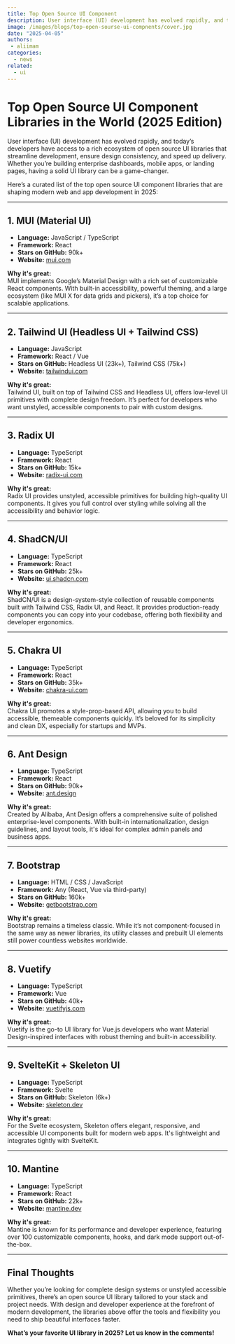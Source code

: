 ```yaml
---
title: Top Open Source UI Component
description: User interface (UI) development has evolved rapidly, and today’s developers have access to a rich ecosystem of open source UI libraries that streamline development, ensure design consistency, and speed up delivery. Whether you’re building enterprise dashboards, mobile apps, or landing pages, having a solid UI library can be a game-changer.
image: /images/blogs/top-open-sourse-ui-compnents/cover.jpg
date: "2025-04-05"
authors: 
 - aliimam 
categories:
  - news
related:
  - ui
---
```


# Top Open Source UI Component Libraries in the World (2025 Edition)

User interface (UI) development has evolved rapidly, and today’s developers have access to a rich ecosystem of open source UI libraries that streamline development, ensure design consistency, and speed up delivery. Whether you’re building enterprise dashboards, mobile apps, or landing pages, having a solid UI library can be a game-changer.

Here’s a curated list of the top open source UI component libraries that are shaping modern web and app development in 2025:

---

## 1. MUI (Material UI)

- **Language:** JavaScript / TypeScript  
- **Framework:** React  
- **Stars on GitHub:** 90k+  
- **Website:** [mui.com](https://mui.com)

**Why it's great:**  
MUI implements Google’s Material Design with a rich set of customizable React components. With built-in accessibility, powerful theming, and a large ecosystem (like MUI X for data grids and pickers), it’s a top choice for scalable applications.

---

## 2. Tailwind UI (Headless UI + Tailwind CSS)

- **Language:** JavaScript  
- **Framework:** React / Vue  
- **Stars on GitHub:** Headless UI (23k+), Tailwind CSS (75k+)  
- **Website:** [tailwindui.com](https://tailwindui.com)

**Why it's great:**  
Tailwind UI, built on top of Tailwind CSS and Headless UI, offers low-level UI primitives with complete design freedom. It’s perfect for developers who want unstyled, accessible components to pair with custom designs.

---

## 3. Radix UI

- **Language:** TypeScript  
- **Framework:** React  
- **Stars on GitHub:** 15k+  
- **Website:** [radix-ui.com](https://www.radix-ui.com)

**Why it's great:**  
Radix UI provides unstyled, accessible primitives for building high-quality UI components. It gives you full control over styling while solving all the accessibility and behavior logic.

---

## 4. ShadCN/UI

- **Language:** TypeScript  
- **Framework:** React  
- **Stars on GitHub:** 25k+  
- **Website:** [ui.shadcn.com](https://ui.shadcn.com)

**Why it's great:**  
ShadCN/UI is a design-system-style collection of reusable components built with Tailwind CSS, Radix UI, and React. It provides production-ready components you can copy into your codebase, offering both flexibility and developer ergonomics.

---

## 5. Chakra UI

- **Language:** TypeScript  
- **Framework:** React  
- **Stars on GitHub:** 35k+  
- **Website:** [chakra-ui.com](https://chakra-ui.com)

**Why it's great:**  
Chakra UI promotes a style-prop-based API, allowing you to build accessible, themeable components quickly. It’s beloved for its simplicity and clean DX, especially for startups and MVPs.

---

## 6. Ant Design

- **Language:** TypeScript  
- **Framework:** React  
- **Stars on GitHub:** 90k+  
- **Website:** [ant.design](https://ant.design)

**Why it's great:**  
Created by Alibaba, Ant Design offers a comprehensive suite of polished enterprise-level components. With built-in internationalization, design guidelines, and layout tools, it's ideal for complex admin panels and business apps.

---

## 7. Bootstrap

- **Language:** HTML / CSS / JavaScript  
- **Framework:** Any (React, Vue via third-party)  
- **Stars on GitHub:** 160k+  
- **Website:** [getbootstrap.com](https://getbootstrap.com)

**Why it's great:**  
Bootstrap remains a timeless classic. While it’s not component-focused in the same way as newer libraries, its utility classes and prebuilt UI elements still power countless websites worldwide.

---

## 8. Vuetify

- **Language:** TypeScript  
- **Framework:** Vue  
- **Stars on GitHub:** 40k+  
- **Website:** [vuetifyjs.com](https://vuetifyjs.com)

**Why it's great:**  
Vuetify is the go-to UI library for Vue.js developers who want Material Design-inspired interfaces with robust theming and built-in accessibility.

---

## 9. SvelteKit + Skeleton UI

- **Language:** TypeScript  
- **Framework:** Svelte  
- **Stars on GitHub:** Skeleton (6k+)  
- **Website:** [skeleton.dev](https://www.skeleton.dev)

**Why it's great:**  
For the Svelte ecosystem, Skeleton offers elegant, responsive, and accessible UI components built for modern web apps. It's lightweight and integrates tightly with SvelteKit.

---

## 10. Mantine

- **Language:** TypeScript  
- **Framework:** React  
- **Stars on GitHub:** 22k+  
- **Website:** [mantine.dev](https://mantine.dev)

**Why it's great:**  
Mantine is known for its performance and developer experience, featuring over 100 customizable components, hooks, and dark mode support out-of-the-box.

---

## Final Thoughts

Whether you’re looking for complete design systems or unstyled accessible primitives, there’s an open source UI library tailored to your stack and project needs. With design and developer experience at the forefront of modern development, the libraries above offer the tools and flexibility you need to ship beautiful interfaces faster.

**What’s your favorite UI library in 2025? Let us know in the comments!**

